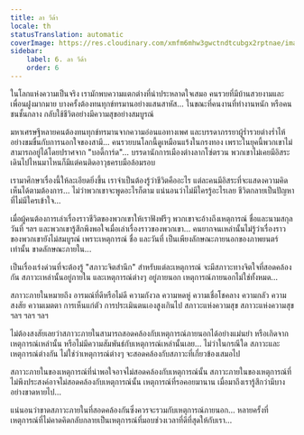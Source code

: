```yaml
---
title: ลา วีด้า
locale: th
statusTranslation: automatic
coverImage: https://res.cloudinary.com/xmfm6mhw3gwctndtcubgx2rptnae/image/upload/v1740468922/small_cover_tratado_de_psicologia_revolucionaria_a4c0dca4e0.webp
sidebar:
    label: 6. ลา วีด้า
    order: 6
---
```

ในโลกแห่งความเป็นจริง เรามักพบความแตกต่างที่น่าประหลาดใจเสมอ คนรวยที่มีบ้านสวยงามและเพื่อนฝูงมากมาย บางครั้งต้องทนทุกข์ทรมานอย่างแสนสาหัส... ในขณะที่คนงานที่ทำงานหนัก หรือคนชนชั้นกลาง กลับใช้ชีวิตอย่างมีความสุขอย่างสมบูรณ์

มหาเศรษฐีหลายคนต้องทนทุกข์ทรมานจากความอ่อนแอทางเพศ และบรรดาภรรยาผู้ร่ำรวยต่างร่ำไห้อย่างขมขื่นกับการนอกใจของสามี... คนรวยบนโลกนี้ดูเหมือนแร้งในกรงทอง เพราะในยุคนี้พวกเขาไม่สามารถอยู่ได้โดยปราศจาก "บอดี้การ์ด"... บรรดานักการเมืองต่างลากโซ่ตรวน พวกเขาไม่เคยมีอิสระ เดินไปไหนมาไหนก็มีแต่คนติดอาวุธครบมือล้อมรอบ

เรามาศึกษาเรื่องนี้ให้ละเอียดยิ่งขึ้น เราจำเป็นต้องรู้ว่าชีวิตคืออะไร แต่ละคนมีอิสระที่จะแสดงความคิดเห็นได้ตามต้องการ... ไม่ว่าพวกเขาจะพูดอะไรก็ตาม แน่นอนว่าไม่มีใครรู้อะไรเลย ชีวิตกลายเป็นปัญหาที่ไม่มีใครเข้าใจ...

เมื่อผู้คนต้องการเล่าเรื่องราวชีวิตของพวกเขาให้เราฟังฟรีๆ พวกเขาจะอ้างถึงเหตุการณ์ ชื่อและนามสกุล วันที่ ฯลฯ และพวกเขารู้สึกพึงพอใจเมื่อเล่าเรื่องราวของพวกเขา... คนยากจนเหล่านั้นไม่รู้ว่าเรื่องราวของพวกเขายังไม่สมบูรณ์ เพราะเหตุการณ์ ชื่อ และวันที่ เป็นเพียงลักษณะภายนอกของภาพยนตร์เท่านั้น ขาดลักษณะภายใน...

เป็นเรื่องเร่งด่วนที่จะต้องรู้ "สภาวะจิตสำนึก" สำหรับแต่ละเหตุการณ์ จะมีสภาวะทางจิตใจที่สอดคล้องกัน สภาวะเหล่านั้นอยู่ภายใน และเหตุการณ์ต่างๆ อยู่ภายนอก เหตุการณ์ภายนอกไม่ใช่ทั้งหมด...

สภาวะภายในหมายถึง อารมณ์ที่ดีหรือไม่ดี ความกังวล ความหดหู่ ความเชื่อโชคลาง ความกลัว ความสงสัย ความเมตตา การเห็นแก่ตัว การประเมินตนเองสูงเกินไป สภาวะแห่งความสุข สภาวะแห่งความสุข ฯลฯ ฯลฯ ฯลฯ

ไม่ต้องสงสัยเลยว่าสภาวะภายในสามารถสอดคล้องกับเหตุการณ์ภายนอกได้อย่างแม่นยำ หรือเกิดจากเหตุการณ์เหล่านั้น หรือไม่มีความสัมพันธ์กับเหตุการณ์เหล่านั้นเลย... ไม่ว่าในกรณีใด สภาวะและเหตุการณ์ต่างกัน ไม่ใช่ว่าเหตุการณ์ต่างๆ จะสอดคล้องกับสภาวะที่เกี่ยวข้องเสมอไป

สภาวะภายในของเหตุการณ์ที่น่าพอใจอาจไม่สอดคล้องกับเหตุการณ์นั้น สภาวะภายในของเหตุการณ์ที่ไม่พึงประสงค์อาจไม่สอดคล้องกับเหตุการณ์นั้น เหตุการณ์ที่รอคอยมานาน เมื่อมาถึงเรารู้สึกว่ามีบางอย่างขาดหายไป...

แน่นอนว่าขาดสภาวะภายในที่สอดคล้องกันซึ่งควรจะรวมกับเหตุการณ์ภายนอก... หลายครั้งที่เหตุการณ์ที่ไม่คาดคิดกลับกลายเป็นเหตุการณ์ที่มอบช่วงเวลาที่ดีที่สุดให้กับเรา...

